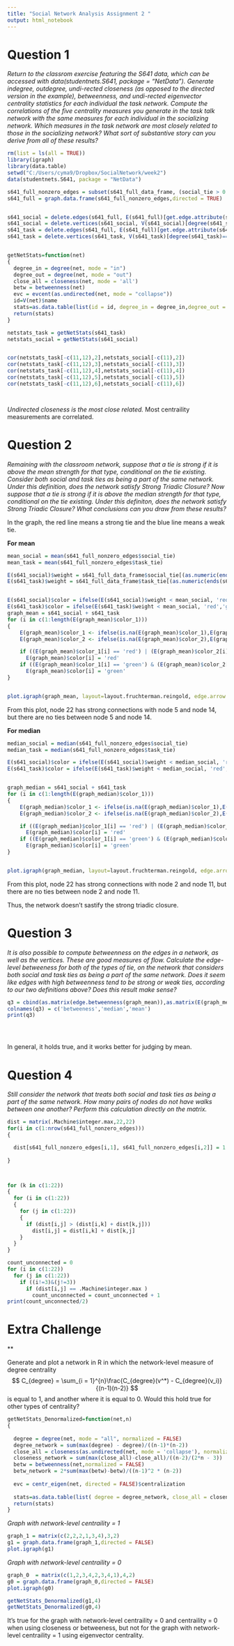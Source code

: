 ```yaml
---
title: "Social Network Analysis Assignment 2 "
output: html_notebook
---
```


# Question 1 
*Return to the classrom exercise featuring the S641 data, which can be accessed with data(studentnets.S641, package = "NetData"). Generate indegree, outdegree, undi-rected closeness (as opposed to the directed version in the example), betweenness, and undi-rected eigenvector centrality statistics for each individual the task network. Compute the correlations of the five centrality measures you generate in the task talk network with the same measures for each individual in the socializing network. Which measures in the task network are most closely related to those in the socializing network? What sort of substantive story can you derive from all of these results? *

```r
rm(list = ls(all = TRUE))
library(igraph)
library(data.table)
setwd("C:/Users/cyma9/Dropbox/SocialNetwork/week2")
data(studentnets.S641, package = "NetData")

s641_full_nonzero_edges = subset(s641_full_data_frame, (social_tie > 0 | task_tie > 0))
s641_full = graph.data.frame(s641_full_nonzero_edges,directed = TRUE) 


s641_social = delete.edges(s641_full, E(s641_full)[get.edge.attribute(s641_full,name = "social_tie")==0])
s641_social = delete.vertices(s641_social, V(s641_social)[degree(s641_social)==0])
s641_task = delete.edges(s641_full, E(s641_full)[get.edge.attribute(s641_full,name = "task_tie")==0])
s641_task = delete.vertices(s641_task, V(s641_task)[degree(s641_task)==0])


getNetStats=function(net)
{
  degree_in = degree(net, mode = "in")
  degree_out = degree(net, mode = "out")
  close_all = closeness(net, mode = 'all')
  betw = betweenness(net)
  evc = evcent(as.undirected(net, mode = "collapse"))
  id=V(net)$name
  stats=as.data.table(list(id = id, degree_in = degree_in,degree_out = degree_out, close_all = close_all, betw = betw, evc = evc$vector))
  return(stats)
}

netstats_task = getNetStats(s641_task)
netstats_social = getNetStats(s641_social)


cor(netstats_task[-c(11,12),2],netstats_social[-c(11),2])
cor(netstats_task[-c(11,12),3],netstats_social[-c(11),3])
cor(netstats_task[-c(11,12),4],netstats_social[-c(11),4])
cor(netstats_task[-c(11,12),5],netstats_social[-c(11),5])
cor(netstats_task[-c(11,12),6],netstats_social[-c(11),6])




```

*Undirected closeness is the most close related.* 
Most centraility measurements are correlated. 

# Question 2 
*Remaining with the classroom network, suppose that a tie is strong if it is above the mean strength for that type, conditional on the tie existing. Consider both social and task ties as being a part of the same network. Under this definition, does the network satisfy Strong Triadic Closure? Now suppose that a tie is strong if it is above the median strength for that type, conditional on the tie existing. Under this definiton, does the network satisfy Strong Triadic Closure? What conclusions can you draw from these results?* 

In the graph, the red line means a strong tie and the blue line means a weak tie. 

**For mean**
```r
mean_social = mean(s641_full_nonzero_edges$social_tie)
mean_task = mean(s641_full_nonzero_edges$task_tie)

E(s641_social)$weight = s641_full_data_frame$social_tie[(as.numeric(ends(s641_social,E(s641_social))[,1])-1)*22+as.numeric(ends(s641_social,E(s641_social))[,2])]
E(s641_task)$weight = s641_full_data_frame$task_tie[(as.numeric(ends(s641_task,E(s641_task))[,1])-1)*22+as.numeric(ends(s641_task,E(s641_task))[,2])]


E(s641_social)$color = ifelse(E(s641_social)$weight < mean_social, 'red','green')
E(s641_task)$color = ifelse(E(s641_task)$weight < mean_social, 'red','green')
graph_mean = s641_social + s641_task
for (i in c(1:length(E(graph_mean)$color_1)))
{
    E(graph_mean)$color_1 <- ifelse(is.na(E(graph_mean)$color_1),E(graph_mean)$color_2,E(graph_mean)$color_1)
    E(graph_mean)$color_2 <- ifelse(is.na(E(graph_mean)$color_2),E(graph_mean)$color_1,E(graph_mean)$color_2)

    if ((E(graph_mean)$color_1[i] == 'red') | (E(graph_mean)$color_2[i] =='red'))
      E(graph_mean)$color[i] = 'red'
    if ((E(graph_mean)$color_1[i] == 'green') & (E(graph_mean)$color_2[i] =='green'))
      E(graph_mean)$color[i] = 'green'
}


plot.igraph(graph_mean, layout=layout.fruchterman.reingold, edge.arrow.size=.5,edge.color = E(graph_mean)$color,edge.curved = FALSE)


```
From this plot, node 22 has strong connections with node 5 and node 14, but there are no ties between node 5 and node 14. 



**For median**
```r
median_social = median(s641_full_nonzero_edges$social_tie)
median_task = median(s641_full_nonzero_edges$task_tie)

E(s641_social)$color = ifelse(E(s641_social)$weight < median_social, 'red','green')
E(s641_task)$color = ifelse(E(s641_task)$weight < median_social, 'red','green')


graph_median = s641_social + s641_task
for (i in c(1:length(E(graph_median)$color_1)))
{
    E(graph_median)$color_1 <- ifelse(is.na(E(graph_median)$color_1),E(graph_median)$color_2,E(graph_median)$color_1)
    E(graph_median)$color_2 <- ifelse(is.na(E(graph_median)$color_2),E(graph_median)$color_1,E(graph_median)$color_2)

    if ((E(graph_median)$color_1[i] == 'red') | (E(graph_median)$color_2[i] =='red'))
      E(graph_median)$color[i] = 'red'
    if ((E(graph_median)$color_1[i] == 'green') & (E(graph_median)$color_2[i] =='green'))
      E(graph_median)$color[i] = 'green'
}


plot.igraph(graph_median, layout=layout.fruchterman.reingold, edge.arrow.size=.5,edge.color = E(graph_median)$color,edge.curved = FALSE)


```
From this plot, node 22 has strong connections with node 2 and node 11, but there are no ties between node 2 and node 11. 

Thus, the network doesn't sastify the strong triadic closure. 

# Question 3
*It is also possible to compute betweenness on the edges in a network, as well as the vertices. These are good measures of flow. Calculate the edge-level betweeness for both of the types of tie, on the network that considers both social and task ties as being a part of the same network. Does it seem like edges with high betweenness tend to be strong or weak ties, according to our two definitions above? Does this result make sense? *


```r
q3 = cbind(as.matrix(edge.betweenness(graph_mean)),as.matrix(E(graph_median)$color),as.matrix(E(graph_mean)$color))
colnames(q3) = c('betweeness','median','mean')
print(q3)





```
In general, it holds true, and it works better for judging by mean. 

# Question 4
*Still consider the network that treats both social and task ties as being a part of the same network. How many pairs of nodes do not have walks between one another? Perform this calculation directly on the matrix. *



```r

dist = matrix(.Machine$integer.max,22,22)
for(i in c(1:nrow(s641_full_nonzero_edges)))
{ 

  dist[s641_full_nonzero_edges[i,1], s641_full_nonzero_edges[i,2]] = 1 
  
}



for (k in c(1:22))
{
  for (i in c(1:22))
  {
    for (j in c(1:22))
    {
      if (dist[i,j] > (dist[i,k] + dist[k,j]))
        dist[i,j] = dist[i,k] + dist[k,j]
    }
  }
}

count_unconnected = 0
for (i in c(1:22))
  for (j in c(1:22))
    if ((i!=3)&(j!=3))
      if (dist[i,j] == .Machine$integer.max )  
        count_unconnected = count_unconnected + 1
print(count_unconnected/2)

```



# Extra Challenge 



**

Generate and plot a network in R in which the network-level measure of degree centrality 
$$ 
C_{degree} = \sum_{i = 1}^{n}\frac{C_{degree}(v^*) - C_{degree}(v_i)}{(n-1)(n-2)}
$$
is equal to 1, and another where it is equal to 0. Would this hold true for other types of centrality? 


```r


getNetStats_Denormalized=function(net,n)
{
  
  degree = degree(net, mode = "all", normalized = FALSE)
  degree_network = sum(max(degree) - degree)/((n-1)*(n-2))
  close_all = closeness(as.undirected(net, mode = 'collapse'), normalized = FALSE) 
  closeness_network = sum(max(close_all)-close_all)/((n-2)/(2*n - 3))
  betw = betweenness(net,normalized = FALSE)
  betw_network = 2*sum(max(betw)-betw)/((n-1)^2 * (n-2))
  
  evc = centr_eigen(net, directed = FALSE)$centralization
  
  stats=as.data.table(list( degree = degree_network, close_all = closeness_network, betw = betw_network, evc = evc))
  return(stats)
}


```


*Graph with network-level centraility = 1*

```r
graph_1 = matrix(c(2,2,2,1,3,4),3,2)
g1 = graph.data.frame(graph_1,directed = FALSE)
plot.igraph(g1)
```


*Graph with network-level centraility = 0*

```r
graph_0  = matrix(c(1,2,3,4,2,3,4,1),4,2)
g0 = graph.data.frame(graph_0,directed = FALSE)
plot.igraph(g0)
```




```r
getNetStats_Denormalized(g1,4)
getNetStats_Denormalized(g0,4)

```


It's true for the graph with network-level centraility = 0 and centraility = 0 when using closeness or betweeness, but not for the graph with network-level centraility = 1 using eigenvector centrality. 